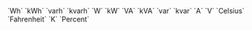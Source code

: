 <Expandable title="Unit">
  `Wh`
  `kWh`
  `varh`
  `kvarh`
  `W`
  `kW`
  `VA`
  `kVA`
  `var`
  `kvar`
  `A`
  `V`
  `Celsius`
  `Fahrenheit`
  `K`
  `Percent`
</Expandable>